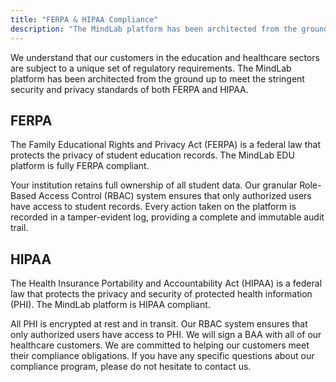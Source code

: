 ```yaml
---
title: "FERPA & HIPAA Compliance"
description: "The MindLab platform has been architected from the ground up to meet the stringent security and privacy standards of both FERPA and HIPAA."
---
```


We understand that our customers in the education and healthcare sectors are subject to a unique set of regulatory requirements. The MindLab platform has been architected from the ground up to meet the stringent security and privacy standards of both FERPA and HIPAA.

## FERPA

The Family Educational Rights and Privacy Act (FERPA) is a federal law that protects the privacy of student education records. The MindLab EDU platform is fully FERPA compliant.

<AccordionGroup>
  <Accordion title="Data Ownership">
    Your institution retains full ownership of all student data.
  </Accordion>
  <Accordion title="Access Control">
    Our granular Role-Based Access Control (RBAC) system ensures that only authorized users have access to student records.
  </Accordion>
  <Accordion title="Auditability">
    Every action taken on the platform is recorded in a tamper-evident log, providing a complete and immutable audit trail.
  </Accordion>
</AccordionGroup>

## HIPAA

The Health Insurance Portability and Accountability Act (HIPAA) is a federal law that protects the privacy and security of protected health information (PHI). The MindLab platform is HIPAA compliant.

<AccordionGroup>
  <Accordion title="End-to-End Encryption">
    All PHI is encrypted at rest and in transit.
  </Accordion>
  <Accordion title="Strict Access Controls">
    Our RBAC system ensures that only authorized users have access to PHI.
  </Accordion>
  <Accordion title="Business Associate Agreements (BAAs)">
    We will sign a BAA with all of our healthcare customers.
  </Accordion>
</AccordionGroup>

<Tip>
We are committed to helping our customers meet their compliance obligations. If you have any specific questions about our compliance program, please do not hesitate to contact us.
</Tip>